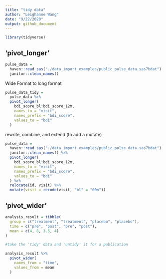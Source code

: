 ```yaml
---
title: "tidy data"
author: "Leighanne Wang"
date: "9/22/2020"
output: github_document
---
```


```r
library(tidyverse)
```

## 'pivot_longer'

```r
pulse_data =
  haven::read_sas("./data_import_examples/public_pulse_data.sas7bdat") %>% 
  janitor::clean_names()
```

Wide Format to long format

```r
pulse_data_tidy =
  pulse_data %>% 
  pivot_longer(
    bdi_score_bl:bdi_score_12m,
    names_to = "visit",
    names_prefix = "bdi_score",
    values_to = "bdi"
  )
```

rewrite, combine, and extend (to add a mutate)
```r
pulse_data =
  haven::read_sas("./data_import_examples/public_pulse_data.sas7bdat") %>%
  janitor::clean_names() %>% 
  pivot_longer(
    bdi_score_bl:bdi_score_12m,
    names_to = "visit",
    names_prefix = "bdi_score",
    values_to = "bdi"
  ) %>% 
  relocate(id, visit) %>% 
  mutate(visit = recode(visit, "bl" = "00m"))
```

## 'pivot_wider'

```r
analysis_result = tibble(
  group = c("treatment", "treatment", "placebo", "placebo"),
  time = c("pre", "post", "pre", "post"),
  mean = c(4, 8, 3.5, 4)
)

#take the 'tidy' data and 'untidy' it for a publication

analysis_result %>% 
  pivot_wider(
    names_from = "time",
    values_from = mean
  )
```
